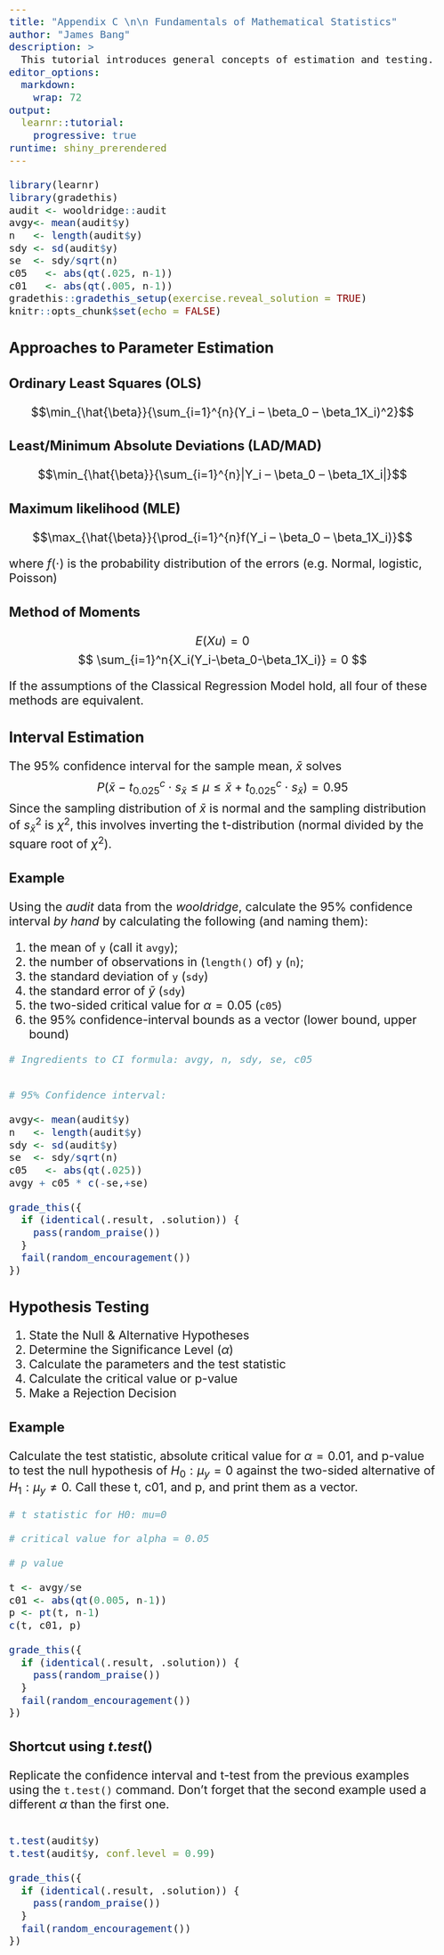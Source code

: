 ```yaml
---
title: "Appendix C \n\n Fundamentals of Mathematical Statistics"
author: "James Bang"
description: >
  This tutorial introduces general concepts of estimation and testing.
editor_options: 
  markdown: 
    wrap: 72
output: 
  learnr::tutorial:
    progressive: true
runtime: shiny_prerendered
---
```


<style type="text/css">
h1{font-size: 24pt}
h2{font-size: 20pt}
h3{font-size: 18pt}
h4,h5,h6{font-size: 16pt}
body{font-size: 16pt}
</style>

<script language="JavaScript">
$(function() {
   var editor;
   $('.ace_editor').each(function( index ) {
     editor = ace.edit(this);
     editor.setFontSize("16px");
   });
})
</script>

```r
library(learnr)
library(gradethis)
audit <- wooldridge::audit
avgy<- mean(audit$y)
n   <- length(audit$y)
sdy <- sd(audit$y)
se  <- sdy/sqrt(n)
c05   <- abs(qt(.025, n-1))
c01   <- abs(qt(.005, n-1))
gradethis::gradethis_setup(exercise.reveal_solution = TRUE)
knitr::opts_chunk$set(echo = FALSE)
```

## Approaches to Parameter Estimation

### Ordinary Least Squares (OLS)

$$\min_{\hat{\beta}}{\sum_{i=1}^{n}(Y_i – \beta_0 – \beta_1X_i)^2}$$

### Least/Minimum Absolute Deviations (LAD/MAD)

$$\min_{\hat{\beta}}{\sum_{i=1}^{n}|Y_i – \beta_0 – \beta_1X_i|}$$

### Maximum likelihood (MLE)

$$\max_{\hat{\beta}}{\prod_{i=1}^{n}f(Y_i – \beta_0 – \beta_1X_i)}$$

where $f(\cdot)$ is the probability distribution of the errors (e.g. Normal, logistic, Poisson)

### Method of Moments 

$$E(Xu) = 0$$
$$ \sum_{i=1}^n{X_i(Y_i-\beta_0-\beta_1X_i)} = 0 $$ 

If the assumptions of the Classical Regression Model hold, all four of these methods are equivalent.

## Interval Estimation

The 95% confidence interval for the sample mean, $\bar{x}$ solves
$$ P(\bar{x}-t_{0.025}^c \cdot s_{\bar{x}} \le \mu \le \bar{x}+t_{0.025}^c \cdot s_{\bar{x}}) = 0.95 $$
Since the sampling distribution of $\bar{x}$ is normal and the sampling
distribution of $s_{\bar{x}}^2$ is $\chi^2$, this involves inverting the
t-distribution (normal divided by the square root of $\chi^2$).

### Example

Using the $audit$ data from the $wooldridge$, calculate the 95% confidence interval *by hand* by calculating the following (and naming them): 

1. the mean of `y` (call it `avgy`);
2. the number of observations in (`length()` of) `y` (`n`);
3. the standard deviation of `y` (`sdy`)
4. the standard error of $\bar{y}$ (`sdy`)
5. the two-sided critical value for $\alpha = 0.05$ (`c05`) 
6. the 95% confidence-interval bounds as a vector (lower bound, upper bound)

```r
# Ingredients to CI formula: avgy, n, sdy, se, c05


# 95% Confidence interval:

```

```r
avgy<- mean(audit$y)
n   <- length(audit$y)
sdy <- sd(audit$y)
se  <- sdy/sqrt(n)
c05   <- abs(qt(.025))
avgy + c05 * c(-se,+se)
```

```r
grade_this({
  if (identical(.result, .solution)) {
    pass(random_praise())
  }
  fail(random_encouragement())
})
```

## Hypothesis Testing

1. State the Null & Alternative Hypotheses
2. Determine the Significance Level ($\alpha$)
3. Calculate the parameters and the test statistic
4. Calculate the critical value or p-value
5. Make a Rejection Decision

### Example

Calculate the test statistic, absolute critical value for $\alpha = 0.01$, and p-value to test the null hypothesis of $H_0: \mu_y = 0$ against the two-sided alternative of $H_1: \mu_y \ne 0$. Call these t, c01, and p, and print them as a vector.

```r
# t statistic for H0: mu=0

# critical value for alpha = 0.05

# p value

```

```r
t <- avgy/se
c01 <- abs(qt(0.005, n-1))
p <- pt(t, n-1)
c(t, c01, p)
```

```r
grade_this({
  if (identical(.result, .solution)) {
    pass(random_praise())
  }
  fail(random_encouragement())
})
```

### Shortcut using $t.test()$

Replicate the confidence interval and t-test from the previous examples using the `t.test()` command. Don't forget that the second example used a different $\alpha$ than the first one. 

```r


```

```r
t.test(audit$y)
t.test(audit$y, conf.level = 0.99)
```

```r
grade_this({
  if (identical(.result, .solution)) {
    pass(random_praise())
  }
  fail(random_encouragement())
})
```
